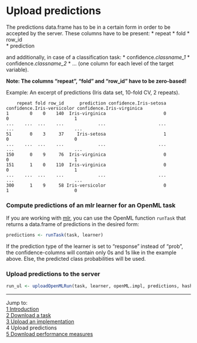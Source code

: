 Upload predictions
==================

The predictions data.frame has to be in a certain form in order to be accepted by the server. These columns have to be present:
* repeat 
* fold 
* row_id     
* prediction  

and additionally, in case of a classification task:
* confidence.*classname_1* 
* confidence.*classname_2* 
* ... (one column for each level of the target variable).

**Note: The columns "repeat", "fold" and "row_id" have to be zero-based!** 

Example: An excerpt of predictions (Iris data set, 10-fold CV, 2 repeats).

        repeat fold row_id      prediction confidence.Iris-setosa confidence.Iris-versicolor confidence.Iris-virginica  
    1        0    0    140  Iris-virginica                      0                          0                         1  
    ...    ...  ...    ...             ...                    ...                        ...                       ...  
    51       0    3     37     Iris-setosa                      1                          0                         0  
    ...    ...  ...    ...             ...                    ...                        ...                       ...  
    150      0    9     76  Iris-virginica                      0                          0                         1  
    151      1    0    110  Iris-virginica                      0                          0                         1  
    ...    ...  ...    ...             ...                    ...                        ...                       ...  
    300      1    9     58 Iris-versicolor                      0                          1                         0  

### Compute predictions of an mlr learner for an OpenML task
If you are working with [mlr](https://github.com/berndbischl/mlr), you can use the OpenML function `runTask` that returns a data.frame of predictions in the desired form:

```r
predictions <- runTask(task, learner)
```  

If the prediction type of the learner is set to "response" instead of "prob", the confidence-columns will contain only 0s and 1s like in the example above. Else, the predicted class probabilities will be used.

### Upload predictions to the server
```r
run_ul <- uploadOpenMLRun(task, learner, openML.impl, predictions, hash)
```

----------------------------------------------------------------------------------------------------------------------
Jump to:    
[1 Introduction](1-Introduction.md)    
[2 Download a task](2-Download-a-task.md)  
[3 Upload an implementation](3-Upload-an-implementation.md)  
4 Upload predictions  
[5 Download performance measures](5-Download-performance-measures.md)